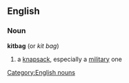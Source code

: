 ==English==
===Noun===
'''kitbag'''  (or ''kit bag'')
#a [[knapsack]], especially a [[military]] one
[[Category:English nouns]]